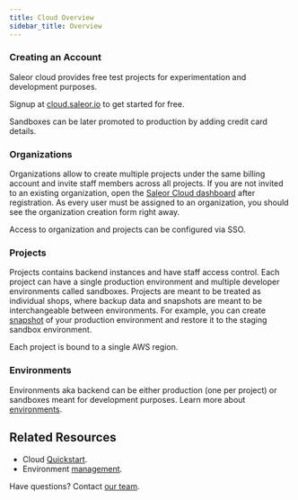 ```yaml
---
title: Cloud Overview
sidebar_title: Overview
---
```


### Creating an Account

Saleor cloud provides free test projects for experimentation and development purposes.

Signup at [cloud.saleor.io](https://cloud.saleor.io/) to get started for free.

Sandboxes can be later promoted to production by adding credit card details.

### Organizations

Organizations allow to create multiple projects under the same billing account and invite staff members across all projects.
If you are not invited to an existing organization, open the [Saleor Cloud dashboard](https://cloud.saleor.io/) after registration. As every user must be assigned to an organization, you should see the organization creation form right away.

Access to organization and projects can be configured via SSO.

### Projects

Projects contains backend instances and have staff access control. Each project can have a single production environment and multiple developer environments called sandboxes.
Projects are meant to be treated as individual shops, where backup data and snapshots are meant to be interchangeable between environments. For example, you can create [snapshot](/cloud/environment.mdx#snapshots) of your production environment and restore it to the staging sandbox environment.

Each project is bound to a single AWS region.

### Environments

Environments aka backend can be either production (one per project) or sandboxes meant for development purposes. Learn more about [environments](/cloud/environment.mdx).


## Related Resources

- Cloud [Quickstart](/quickstart/cloud.mdx).
- Environment [management](/cloud/environment.mdx).

Have questions? Contact [our team](mailto:hello@saleor.io).
